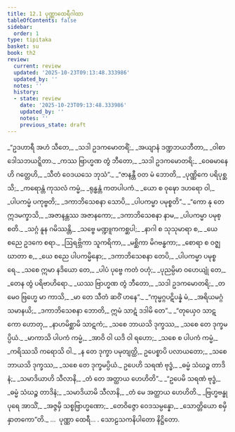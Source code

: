```yaml
---
title: 12.1 ပုဏ္ဏာထေရီဂါထာ
tableOfContents: false
sidebar:
  order: 1
type: tipitaka
basket: su
book: th2
review:
  current: review
  updated: '2025-10-23T09:13:48.333986'
  updated_by: ''
  notes: ''
  history:
  - state: review
    date: '2025-10-23T09:13:48.333986'
    updated_by: ''
    notes: ''
    previous_state: draft
---
```



<ReviewStatus review={frontmatter.review} showDetails={true} />

<HypothesisAnnotation frontmatter={frontmatter} />

<DynamicBreadcrumb />

<Division number="236" book="th2" e="ch" v="19" p="406">

<Paragraph number="312" type="verses" book="th2">
_“ဥဒဟာရီ အဟံ သီတေ,_  
_သဒါ ဥဒကမောတရိံ;_  
_အယျာနံ ဒဏ္ဍဘယဘီတာ,_  
_ဝါစာဒေါသဘယဋ္ဋိတာ._  

</Paragraph>

</Division>
<Division number="237" book="th2" e="ch" v="19" p="406">

<Paragraph number="313" type="verses" book="th2">
_ကဿ ဗြာဟ္မဏ တွံ ဘီတော,_  
_သဒါ ဥဒကမောတရိ;_  
_ဝေဓမာနေဟိ ဂတ္တေဟိ,_  
_သီတံ ဝေဒယသေ ဘုသံ”._  

</Paragraph>

</Division>
<Division number="238" book="th2" e="ch" v="19" p="406">

<Paragraph number="314" type="verses" book="th2">
_“ဇာနန္တီ ဝတ မံ ဘောတိ,_  
_ပုဏ္ဏိကေ ပရိပုစ္ဆသိ;_  
_ကရောန္တံ ကုသလံ ကမ္မံ,_  
_ရုန္ဓန္တံ ကတပါပကံ._  

</Paragraph>

</Division>
<Division number="239" book="th2" e="ch" v="19" p="406">

<Paragraph number="315" type="verses" book="th2">
_ယော စ ဝုဍ္ဎော ဒဟရော ဝါ,_  
_ပါပကမ္မံ ပကုဗ္ဗတိ;_  
_ဒကာဘိသေစနာ သောပိ,_  
_ပါပကမ္မာ ပမုစ္စတိ”._  

</Paragraph>

</Division>
<Division number="240" book="th2" e="ch" v="19" p="406">

<Paragraph number="316" type="verses" book="th2">
_“ကော နု တေ ဣဒမက္ခာသိ,_  
_အဇာနန္တဿ အဇာနကော;_  
_ဒကာဘိသေစနာ နာမ,_  
_ပါပကမ္မာ ပမုစ္စတိ._  

</Paragraph>

</Division>
<Division number="241" book="th2" e="ch" v="19" p="406">

<Paragraph number="317" type="verses" book="th2">
_သဂ္ဂံ နူန ဂမိဿန္တိ,_  
_သဗ္ဗေ မဏ္ဍူကကစ္ဆပါ;_  
_နာဂါ စ သုသုမာရာ စ,_  
_ယေ စညေ ဥဒကေ စရာ._  

</Paragraph>

</Division>
<Division number="242" book="th2" e="ch" v="19" p="406">

<Paragraph number="318" type="verses" book="th2">
_ဩရဗ္ဘိကာ သူကရိကာ,_  
_မစ္ဆိကာ မိဂဗန္ဓကာ;_  
_စောရာ စ ဝဇ္ဈဃာတာ စ,_  
_ယေ စညေ ပါပကမ္မိနော;_  
_ဒကာဘိသေစနာ တေပိ,_  
_ပါပကမ္မာ ပမုစ္စရေ._  

</Paragraph>

</Division>
<Division number="243" book="th2" e="ch" v="19" p="406">

<Paragraph number="319" type="verses" book="th2">
_သစေ ဣမာ နဒိယော တေ,_  
_ပါပံ ပုဗ္ဗေ ကတံ ဝဟုံ;_  
_ပုညမ္ပိမာ ဝဟေယျုံ တေ,_  
_တေန တွံ ပရိဗာဟိရော._  

</Paragraph>

</Division>
<Division number="244" book="th2" e="ch" v="19" p="406">

<Paragraph number="320" type="verses" book="th2">
_ယဿ ဗြာဟ္မဏ တွံ ဘီတော,_  
_သဒါ ဥဒကမောတရိ;_  
_တမေဝ ဗြဟ္မေ မာ ကာသိ,_  
_မာ တေ သီတံ ဆဝိံ ဟနေ”._  

</Paragraph>

</Division>
<Division number="245" book="th2" e="ch" v="19" p="406">

<Paragraph number="321" type="verses" book="th2">
_“ကုမ္မဂ္ဂပဋိပန္နံ မံ,_  
_အရိယမဂ္ဂံ သမာနယိ;_  
_ဒကာဘိသေစနာ ဘောတိ,_  
ဣမံ သာဋံ ဒဒါမိ တေ”._  

</Paragraph>

</Division>
<Division number="246" book="th2" e="ch" v="19" p="406">

<Paragraph number="322" type="verses" book="th2">
_“တုယှေဝ သာဋကော ဟောတု,_  
_နာဟမိစ္ဆာမိ သာဋကံ;_  
_သစေ ဘာယသိ ဒုက္ခဿ,_  
_သစေ တေ ဒုက္ခမပ္ပိယံ._  

</Paragraph>

</Division>
<Division number="247" book="th2" e="ch" v="19" p="407">

<Paragraph number="323" type="verses" book="th2">
_မာကာသိ ပါပကံ ကမ္မံ,_  
_အာဝိ ဝါ ယဒိ ဝါ ရဟော;_  
_သစေ စ ပါပကံ ကမ္မံ,_  
_ကရိဿသိ ကရောသိ ဝါ._  

</Paragraph>

</Division>
<Division number="248" book="th2" e="ch" v="19" p="407">

<Paragraph number="324" type="verses" book="th2">
_န တေ ဒုက္ခာ ပမုတျတ္ထိ,_  
ဥပေစ္စာပိ ပလာယတော;_  
_သစေ ဘာယသိ ဒုက္ခဿ,_  
_သစေ တေ ဒုက္ခမပ္ပိယံ._  

</Paragraph>

</Division>
<Division number="249" book="th2" e="ch" v="19" p="407">

<Paragraph number="325" type="verses" book="th2">
ဥပေဟိ သရဏံ ဗုဒ္ဓံ,_  
_ဓမ္မံ သံဃဉ္စ တာဒိနံ;_  
_သမာဒိယာဟိ သီလာနိ,_  
_တံ တေ အတ္ထာယ ဟေဟိတိ”._  

</Paragraph>

</Division>
<Division number="250" book="th2" e="ch" v="19" p="407">

<Paragraph number="326" type="verses" book="th2">
_“ဥပေမိ သရဏံ ဗုဒ္ဓံ,_  
_ဓမ္မံ သံဃဉ္စ တာဒိနံ;_  
_သမာဒိယာမိ သီလာနိ,_  
_တံ မေ အတ္ထာယ ဟေဟိတိ._  

</Paragraph>

</Division>
<Division number="251" book="th2" e="ch" v="19" p="407">

<Paragraph number="327" type="verses" book="th2">
_ဗြဟ္မဗန္ဓု ပုရေ အာသိံ,_  
_အဇ္ဇမှိ သစ္စဗြာဟ္မဏော;_  
_တေဝိဇ္ဇော ဝေဒသမ္ပန္နော,_  
_သောတ္တိယော စမှိ နှာတကော”တိ._  


</Paragraph>
</Division>

<Paragraph number="328" type="center" book="th2">
…  ပုဏ္ဏာ ထေရီ… .



</Paragraph>

<Paragraph number="329" type="center" book="th2">
သောဠသကနိပါတော နိဋ္ဌိတော.
</Paragraph>